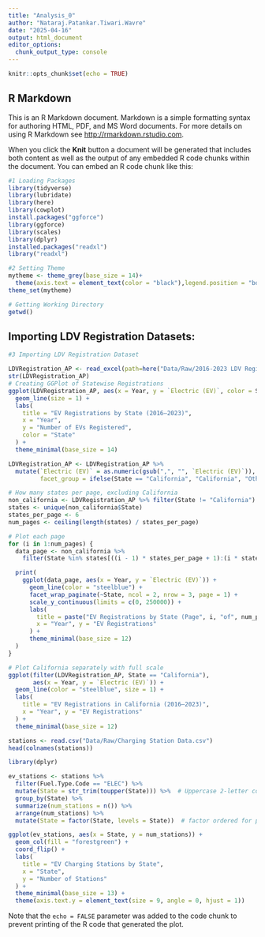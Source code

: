 ```yaml
---
title: "Analysis_0"
author: "Nataraj.Patankar.Tiwari.Wavre"
date: "2025-04-16"
output: html_document
editor_options: 
  chunk_output_type: console
---
```


```r
knitr::opts_chunk$set(echo = TRUE)
```

## R Markdown

This is an R Markdown document. Markdown is a simple formatting syntax for authoring HTML, PDF, and MS Word documents. For more details on using R Markdown see <http://rmarkdown.rstudio.com>.

When you click the **Knit** button a document will be generated that includes both content as well as the output of any embedded R code chunks within the document. You can embed an R code chunk like this:

```r
#1 Loading Packages
library(tidyverse)
library(lubridate)
library(here)
library(cowplot)
install.packages("ggforce")
library(ggforce)
library(scales)
library(dplyr)
installed.packages("readxl")
library("readxl")

#2 Setting Theme
mytheme <- theme_grey(base_size = 14)+
  theme(axis.text = element_text(color = "black"),legend.position = "bottom")
theme_set(mytheme)

# Getting Working Directory
getwd()
```

## Importing LDV Registration Datasets:

```r
#3 Importing LDV Registration Dataset

LDVRegistration_AP <- read_excel(path=here("Data/Raw/2016-2023 LDV Registration Data.xlsx"))
str(LDVRegistration_AP)
# Creating GGPlot of Statewise Registrations
ggplot(LDVRegistration_AP, aes(x = Year, y = `Electric (EV)`, color = State)) +
  geom_line(size = 1) +
  labs(
    title = "EV Registrations by State (2016–2023)",
    x = "Year",
    y = "Number of EVs Registered",
    color = "State"
  ) +
  theme_minimal(base_size = 14)
```


```r

LDVRegistration_AP <- LDVRegistration_AP %>%
  mutate(`Electric (EV)` = as.numeric(gsub(",", "", `Electric (EV)`)),
         facet_group = ifelse(State == "California", "California", "Other States"))

# How many states per page, excluding California
non_california <- LDVRegistration_AP %>% filter(State != "California")
states <- unique(non_california$State)
states_per_page <- 6
num_pages <- ceiling(length(states) / states_per_page)

# Plot each page
for (i in 1:num_pages) {
  data_page <- non_california %>%
    filter(State %in% states[((i - 1) * states_per_page + 1):(i * states_per_page)])

  print(
    ggplot(data_page, aes(x = Year, y = `Electric (EV)`)) +
      geom_line(color = "steelblue") +
      facet_wrap_paginate(~State, ncol = 2, nrow = 3, page = 1) +
      scale_y_continuous(limits = c(0, 250000)) +
      labs(
        title = paste("EV Registrations by State (Page", i, "of", num_pages, ")"),
        x = "Year", y = "EV Registrations"
      ) +
      theme_minimal(base_size = 12)
  )
}

# Plot California separately with full scale
ggplot(filter(LDVRegistration_AP, State == "California"), 
       aes(x = Year, y = `Electric (EV)`)) +
  geom_line(color = "steelblue", size = 1) +
  labs(
    title = "EV Registrations in California (2016–2023)",
    x = "Year", y = "EV Registrations"
  ) +
  theme_minimal(base_size = 12)

```

```r
stations <- read.csv("Data/Raw/Charging Station Data.csv")
head(colnames(stations))

library(dplyr)

ev_stations <- stations %>%
  filter(Fuel.Type.Code == "ELEC") %>%
  mutate(State = str_trim(toupper(State))) %>%  # Uppercase 2-letter codes and trim whitespace
  group_by(State) %>%
  summarize(num_stations = n()) %>%
  arrange(num_stations) %>%
  mutate(State = factor(State, levels = State))  # factor ordered for plotting

ggplot(ev_stations, aes(x = State, y = num_stations)) +
  geom_col(fill = "forestgreen") +
  coord_flip() +
  labs(
    title = "EV Charging Stations by State",
    x = "State",
    y = "Number of Stations"
  ) +
  theme_minimal(base_size = 13) +
  theme(axis.text.y = element_text(size = 9, angle = 0, hjust = 1))
```


Note that the `echo = FALSE` parameter was added to the code chunk to prevent printing of the R code that generated the plot.
